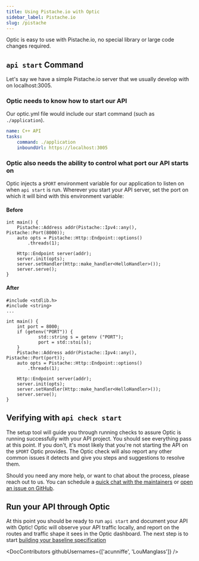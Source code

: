 ```yaml
---
title: Using Pistache.io with Optic
sidebar_label: Pistache.io
slug: /pistache
---
```


Optic is easy to use with Pistache.io, no special library or large code changes required.

## `api start` Command

Let's say we have a simple Pistache.io server that we usually develop with on localhost:3005.

### Optic needs to know how to start our API

Our optic.yml file would include our start command (such as `./application`).

``` yaml
name: C++ API
tasks:
    command: ./application
    inboundUrl: https://localhost:3005
```

### Optic also needs the ability to control what port our API starts on

Optic injects a `$PORT` environment variable for our application to listen on when `api start` is run. Wherever you start your API server, set the port on which it will bind with this environment variable:

#### Before
```
int main() {
    Pistache::Address addr(Pistache::Ipv4::any(), Pistache::Port(8000));
    auto opts = Pistache::Http::Endpoint::options()
        .threads(1);

    Http::Endpoint server(addr);
    server.init(opts);
    server.setHandler(Http::make_handler<HelloHandler>());
    server.serve();
}
```

#### After
```
#include <stdlib.h>
#include <string>
...

int main() {
    int port = 8000;
    if (getenv("PORT")) {
            std::string s = getenv ("PORT");
            port = std::stoi(s);
    }
    Pistache::Address addr(Pistache::Ipv4::any(), Pistache::Port(port));
    auto opts = Pistache::Http::Endpoint::options()
        .threads(1);

    Http::Endpoint server(addr);
    server.init(opts);
    server.setHandler(Http::make_handler<HelloHandler>());
    server.serve();
}
```

## Verifying with `api check start`

The setup tool will guide you through running checks to assure Optic is running successfully with your API project. You should see everything pass at this point. If you don't, it's most likely that you're not starting the API on the `$PORT` Optic provides. The Optic check will also report any other common issues it detects and give you steps and suggestions to resolve them.

Should you need any more help, or want to chat about the process, please reach out to us. You can schedule a [quick chat with the maintainers](https://calendly.com/opticlabs/maintainer-office-hours) or [open an issue on GitHub](https://github.com/opticdev/optic/issues/new?title=API%20Init:%20).

## Run your API through Optic

At this point you should be ready to run `api start` and document your API with Optic! Optic will observe your API traffic locally, and report on the routes and traffic shape it sees in the Optic dashboard. The next step is to start [building your baseline specification](/docs/using/baseline)


<DocContributors githubUsernames={['acunniffe', 'LouManglass']} />
